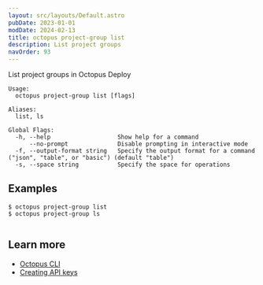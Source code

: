 ```yaml
---
layout: src/layouts/Default.astro
pubDate: 2023-01-01
modDate: 2024-02-13
title: octopus project-group list
description: List project groups
navOrder: 93
---
```


List project groups in Octopus Deploy

```
Usage:
  octopus project-group list [flags]

Aliases:
  list, ls

Global Flags:
  -h, --help                   Show help for a command
      --no-prompt              Disable prompting in interactive mode
  -f, --output-format string   Specify the output format for a command ("json", "table", or "basic") (default "table")
  -s, --space string           Specify the space for operations

```

## Examples

<SamplesInstance />

```
$ octopus project-group list
$ octopus project-group ls


```

## Learn more

- [Octopus CLI](/docs/octopus-rest-api/cli)
- [Creating API keys](/docs/octopus-rest-api/how-to-create-an-api-key)